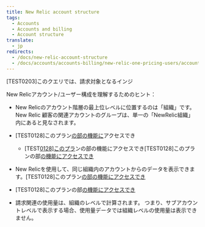 ```yaml
---
title: New Relic account structure
tags:
  - Accounts
  - Accounts and billing
  - Account structure
translate:
  - jp
redirects:
  - /docs/new-relic-account-structure
  - /docs/accounts/accounts-billing/new-relic-one-pricing-users/account-user-structure
---
```


\[TEST0203]このクエリでは、請求対象となるインジ

New Relicアカウント/ユーザー構成を理解するためのヒント：

* New Relicのアカウント階層の最上位レベルに位置するのは「組織」です。 New Relic 顧客の関連アカウントのグループは、単一の「NewRelic組織」内にあると見なされます。

* \[TEST0128]このプラン[の部の機能に](/docs/accounts/accounts-billing/new-relic-one-pricing-users/pricing-billing)アクセスでき

  * \[TEST[0128\]このプラ](https://newrelic.com/pricing)ンの部の機能にアクセスでき\[TEST0128]このプランの部[の機能にアクセスでき](/docs/accounts/install-new-relic/account-setup/manage-apps-or-users-sub-accounts)

* New Relicを使用して、同じ組織内のアカウントからのデータを表示できます。\[TEST0128]このプラン[の部の機能にアクセスでき](/docs/factors-affecting-access-features-data#account-access)

* \[TEST0128]このプランの部[の機能にアクセスでき](/docs/accounts/install-new-relic/account-setup/manage-apps-or-users-sub-accounts)

* 請求関連の使用量は、組織のレベルで計算されます。 つまり、サブアカウントレベルで表示する場合、使用量データでは組織レベルの使用量は表示できません。